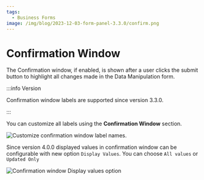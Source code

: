 ```yaml
---
tags:
  - Business Forms
image: /img/blog/2023-12-03-form-panel-3.3.0/confirm.png
---
```



# Confirmation Window

The Confirmation window, if enabled, is shown after a user clicks the submit button to highlight all changes made in the Data Manipulation form.

:::info Version

Confirmation window labels are supported since version 3.3.0.

:::

You can customize all labels using the **Confirmation Window** section.

<Image
  title="Customize confirmation window label names."
  src="/img/blog/2023-12-03-form-panel-3.3.0/confirm.png"
/>

Since version 4.0.0 displayed values in confirmation window can be configurable with new option `Display Values`. You can choose `All values` or `Updated Only`

<Image
  title="Confirmation window Display values option"
  src="/img/plugins/volkovlabs-form-panel/confirmation-window-values.png"
/>
